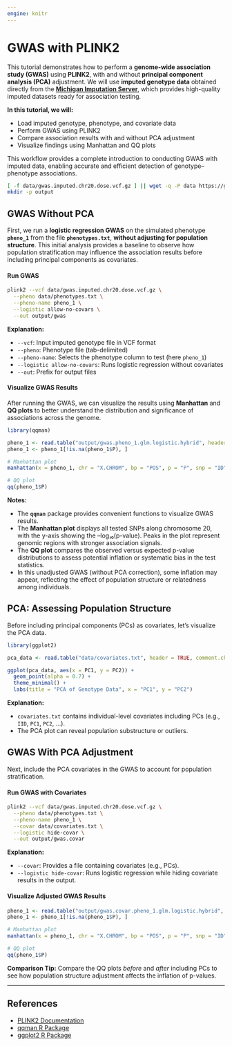 ```yaml
---
engine: knitr
---
```


# GWAS with PLINK2

This tutorial demonstrates how to perform a **genome-wide association study (GWAS)** using **PLINK2**, with and without **principal component analysis (PCA)** adjustment.
We will use **imputed genotype data** obtained directly from the **[Michigan Imputation Server](https://imputationserver.sph.umich.edu/)**, which provides high-quality imputed datasets ready for association testing.

**In this tutorial, we will:**

* Load imputed genotype, phenotype, and covariate data
* Perform GWAS using PLINK2
* Compare association results with and without PCA adjustment
* Visualize findings using Manhattan and QQ plots

This workflow provides a complete introduction to conducting GWAS with imputed data, enabling accurate and efficient detection of genotype–phenotype associations.

```bash
[ -f data/gwas.imputed.chr20.dose.vcf.gz ] || wget -q -P data https://genepi.i-med.ac.at/downloads/imputation/gwas.imputed.chr20.dose.vcf.gz
mkdir -p output
```

## GWAS Without PCA

First, we run a **logistic regression GWAS** on the simulated phenotype **`pheno_1`** from the file **`phenotypes.txt`**, **without adjusting for population structure**.
This initial analysis provides a baseline to observe how population stratification may influence the association results before including principal components as covariates.


#### Run GWAS

```bash
plink2 --vcf data/gwas.imputed.chr20.dose.vcf.gz \
  --pheno data/phenotypes.txt \
  --pheno-name pheno_1 \
  --logistic allow-no-covars \
  --out output/gwas
```

**Explanation:**

* `--vcf`: Input imputed genotype file in VCF format
* `--pheno`: Phenotype file (tab-delimited)
* `--pheno-name`: Selects the phenotype column to test (here `pheno_1`)
* `--logistic allow-no-covars`: Runs logistic regression without covariates
* `--out`: Prefix for output files

#### Visualize GWAS Results

After running the GWAS, we can visualize the results using **Manhattan** and **QQ plots** to better understand the distribution and significance of associations across the genome.

```r
library(qqman)

pheno_1 <- read.table("output/gwas.pheno_1.glm.logistic.hybrid", header = TRUE, comment.char = "")
pheno_1 <- pheno_1[!is.na(pheno_1$P), ]

# Manhattan plot
manhattan(x = pheno_1, chr = "X.CHROM", bp = "POS", p = "P", snp = "ID")

# QQ plot
qq(pheno_1$P)
```

**Notes:**

* The **`qqman`** package provides convenient functions to visualize GWAS results.
* The **Manhattan plot** displays all tested SNPs along chromosome 20, with the y-axis showing the –log₁₀(p-value). Peaks in the plot represent genomic regions with stronger association signals.
* The **QQ plot** compares the observed versus expected p-value distributions to assess potential inflation or systematic bias in the test statistics.
* In this unadjusted GWAS (without PCA correction), some inflation may appear, reflecting the effect of population structure or relatedness among individuals.

## PCA: Assessing Population Structure

Before including principal components (PCs) as covariates, let's visualize the PCA data.

```r
library(ggplot2)

pca_data <- read.table("data/covariates.txt", header = TRUE, comment.char = "")

ggplot(pca_data, aes(x = PC1, y = PC2)) +
  geom_point(alpha = 0.7) +
  theme_minimal() +
  labs(title = "PCA of Genotype Data", x = "PC1", y = "PC2")
```

**Explanation:**

* `covariates.txt` contains individual-level covariates including PCs (e.g., `IID`, `PC1`, `PC2`, …).
* The PCA plot can reveal population substructure or outliers.

## GWAS With PCA Adjustment

Next, include the PCA covariates in the GWAS to account for population stratification.

#### Run GWAS with Covariates

```bash
plink2 --vcf data/gwas.imputed.chr20.dose.vcf.gz \
  --pheno data/phenotypes.txt \
  --pheno-name pheno_1 \
  --covar data/covariates.txt \
  --logistic hide-covar \
  --out output/gwas.covar
```

**Explanation:**

* `--covar`: Provides a file containing covariates (e.g., PCs).
* `--logistic hide-covar`: Runs logistic regression while hiding covariate results in the output.

#### Visualize Adjusted GWAS Results

```r
pheno_1 <- read.table("output/gwas.covar.pheno_1.glm.logistic.hybrid", header = TRUE, comment.char = "")
pheno_1 <- pheno_1[!is.na(pheno_1$P), ]

# Manhattan plot
manhattan(x = pheno_1, chr = "X.CHROM", bp = "POS", p = "P", snp = "ID")

# QQ plot
qq(pheno_1$P)
```

**Comparison Tip:**
Compare the QQ plots *before* and *after* including PCs to see how population structure adjustment affects the inflation of p-values.

---

## References

* [PLINK2 Documentation](https://www.cog-genomics.org/plink/2.0/)
* [qqman R Package](https://cran.r-project.org/package=qqman)
* [ggplot2 R Package](https://ggplot2.tidyverse.org/)
